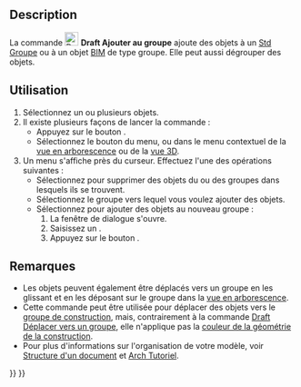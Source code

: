 <languages/>

{{Docnav/fr
|[[Draft_AddToLayer/fr|Ajouter au calque]]
|[[Draft_AddConstruction/fr|Ajouter au groupe de construction]]
|[[Draft_Workbench/fr|Atelier Draft]]
|IconL=Draft_AddToLayer.svg
|IconR=Draft_AddConstruction.svg
|IconC=Workbench_Draft.svg
}}

{{GuiCommand/fr
|Name=Draft AddToGroup
|Name/fr=Draft Ajouter au groupe
|MenuLocation=Utilitaires → Ajouter à un groupe...
|Workbenches=[[Draft_Workbench/fr|Draft]]
|SeeAlso=[[Std_Group/fr|Std Créer un groupe]], [[Draft_AddNamedGroup/fr|Draft Groupe nommé]], [[Draft_AddConstruction/fr|Draft Ajouter au groupe de construction]], [[Draft_AutoGroup/fr|Draft Grouper automatiquement]]
}}

==Description==

La commande [[Image:Draft_AddToGroup.svg|24px]] '''Draft Ajouter au groupe''' ajoute des objets à un [[Std_Group/fr|Std Groupe]] ou à un objet [[BIM_Workbench/fr|BIM]] de type groupe. Elle peut aussi dégrouper des objets.

<span id="Usage"></span>
==Utilisation==

# Sélectionnez un ou plusieurs objets.
# Il existe plusieurs façons de lancer la commande :
#* Appuyez sur le bouton {{Button|[[Image:Draft_AddToGroup.svg|16px]] [[Draft_AddToGroup/fr|Ajouter à un groupe...]]}}.
#* Sélectionnez le bouton {{MenuCommand|Utilitaires → [[Image:Draft_AddToGroup.svg|16px]] [[Draft_AddToGroup/fr|Ajouter à un groupe...]]}} du menu, ou dans le menu contextuel de la [[Tree_view/fr|vue en arborescence]] ou de la [[3D_view/fr|vue 3D]].
# Un menu s'affiche près du curseur. Effectuez l'une des opérations suivantes :
#* Sélectionnez {{MenuCommand|[[Image:List-remove.svg|16px]] Dégrouper}} pour supprimer des objets du ou des groupes dans lesquels ils se trouvent.
#* Sélectionnez le groupe vers lequel vous voulez ajouter des objets.
#* Sélectionnez {{MenuCommand|[[Image:List-add.svg|16px]] Ajouter au nouveau groupe...}} pour ajouter des objets au nouveau groupe :
#*# La fenêtre de dialogue {{MenuCommand|Créer un nouveau groupe}} s'ouvre. {{Version/fr|1.1}}
#*# Saisissez un {{MenuCommand|Nom du groupe}}.
#*# Appuyez sur le bouton {{Button|OK}}.

<span id="Notes"></span>
==Remarques==

* Les objets peuvent également être déplacés vers un groupe en les glissant et en les déposant sur le groupe dans la [[Tree_view/fr|vue en arborescence]].
* Cette commande peut être utilisée pour déplacer des objets vers le [[Draft_ToggleConstructionMode/fr|groupe de construction]], mais, contrairement à la commande [[Draft_AddConstruction/fr|Draft Déplacer vers un groupe]], elle n'applique pas la [[Draft_ToggleConstructionMode/fr#Pr.C3.A9f.C3.A9rences|couleur de la géométrie de la construction]].
* Pour plus d'informations sur l'organisation de votre modèle, voir [[Document_structure/fr|Structure d'un document]] et [[Arch_tutorial/fr#Organiser_votre_mod.C3.A8le|Arch Tutoriel]].


{{Docnav/fr
|[[Draft_AddToLayer/fr|Ajouter au calque]]
|[[Draft_AddConstruction/fr|Ajouter au groupe de construction]]
|[[Draft_Workbench/fr|Atelier Draft]]
|IconL=Draft_AddToLayer.svg
|IconR=Draft_AddConstruction.svg
|IconC=Workbench_Draft.svg
}}

{{Draft Tools navi{{#translation:}}}}
{{Userdocnavi{{#translation:}}}}
